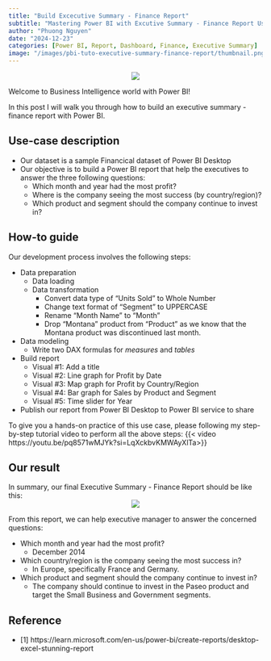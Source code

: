 ```yaml
---
title: "Build Excecutive Summary - Finance Report"
subtitle: "Mastering Power BI with Excutive Summary - Finance Report Use-case"
author: "Phuong Nguyen"
date: "2024-12-23"
categories: [Power BI, Report, Dashboard, Finance, Executive Summary]
image: "/images/pbi-tuto-executive-summary-finance-report/thumbnail.png" 
---
```


<center><img src="/images/pbi-tuto-executive-summary-finance-report/intro-image.webp"></center>

Welcome to Business Intelligence world with Power BI!

In this post I will walk you through how to build an executive summary - finance report with Power BI.

## Use-case description

- Our dataset is a sample Financical dataset of Power BI Desktop
- Our objective is to build a Power BI report that help the executives to answer the three following questions:
	- Which month and year had the most profit?
	- Where is the company seeing the most success (by country/region)?
	- Which product and segment should the company continue to invest in?

## How-to guide
Our development process involves the following steps:

- Data preparation 
	- Data loading
	- Data transformation
		- Convert data type of "Units Sold" to Whole Number
		- Change text format of "Segment" to UPPERCASE
		- Rename "Month Name" to "Month"
		- Drop "Montana" product from "Product" as we know that the Montana product was discontinued last month.
- Data modeling
	- Write two DAX formulas for *measures* and *tables*
- Build report
	- Visual #1: Add a title
	- Visual #2: Line graph for Profit by Date
	- Visual #3: Map graph for Profit by Country/Region
	- Visual #4: Bar graph for Sales by Product and Segment
	- Visual #5: Time slider for Year 
- Publish our report from Power BI Desktop to Power BI service to share

To give you a hands-on practice of this use case, please following my step-by-step tutorial video to perform all the above steps:
{{< video https://youtu.be/pq8571wMJYk?si=LqXckbvKMWAyXlTa>}}

## Our result
In summary, our final Executive Summary - Finance Report should be like this:
<center><img src="/images/pbi-tuto-executive-summary-finance-report/Finance Dashboard.png"></center>	

From this report, we can help executive manager to answer the concerned questions:

- Which month and year had the most profit?
	- December 2014
- Which country/region is the company seeing the most success in?
	- In Europe, specifically France and Germany.
- Which product and segment should the company continue to invest in?
	- The company should continue to invest in the Paseo product and target the Small Business and Government segments.

## Reference

- [1] https://learn.microsoft.com/en-us/power-bi/create-reports/desktop-excel-stunning-report